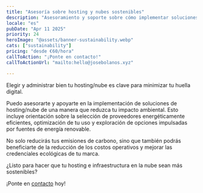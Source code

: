 ```yaml
---
title: "Asesoría sobre hosting y nubes sostenibles"
description: "Asesoramiento y soporte sobre cómo implementar soluciones de hosting/nube de una manera que minimice tu impacto ambiental"
locale: "es"
pubDate: "Apr 11 2025"
priority: 24
heroImage: "@assets/banner-sustainability.webp"
cats: ["sustainability"]
pricing: "desde €60/hora"
callToAction: "¡Ponte en contacto!"
callToActionUrl: "mailto:hello@josebolanos.xyz"

---
```


Elegir y administrar bien tu hosting/nube es clave para minimizar tu huella digital.

Puedo asesorarte y apoyarte en la implementación de soluciones de hosting/nube de una manera que reduzca tu impacto ambiental. Esto incluye orientación sobre la selección de proveedores energéticamente eficientes, optimización de tu uso y exploración de opciones impulsadas por fuentes de energía renovable.

No solo reducirás tus emisiones de carbono, sino que también podrás beneficiarte de la reducción de los costos operativos y mejorar las credenciales ecológicas de tu marca.

¿Listo para hacer que tu hosting e infraestructura en la nube sean más sostenibles?

¡Ponte en <a href={frontmatter.callToActionUrl}>contacto</a> hoy!
